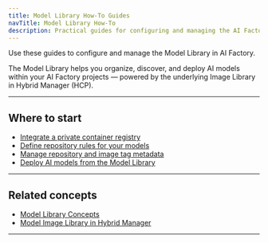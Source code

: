 ```yaml
---
title: Model Library How-To Guides
navTitle: Model Library How-To
description: Practical guides for configuring and managing the AI Factory Model Library and integrating your private container registries.
---
```


Use these guides to configure and manage the Model Library in AI Factory.

The Model Library helps you organize, discover, and deploy AI models within your AI Factory projects — powered by the underlying Image Library in Hybrid Manager (HCP).

* * *

## Where to start

-   [Integrate a private container registry](./integrate-private-registry)
-   [Define repository rules for your models](./define-repository-rules)
-   [Manage repository and image tag metadata](./manage-repository-metadata)
-   [Deploy AI models from the Model Library](./how-to-deploy-ai-models)

* * *

## Related concepts

-   [Model Library Concepts](/edb-postgres-ai/1.2/ai-factory/learn/explained/model-library-explained/)
-   [Model Image Library in Hybrid Manager](/edb-postgres-ai/1.2/hybrid-manager/ai-factory/learn/explained/model-image-library-explained/)

* * *
